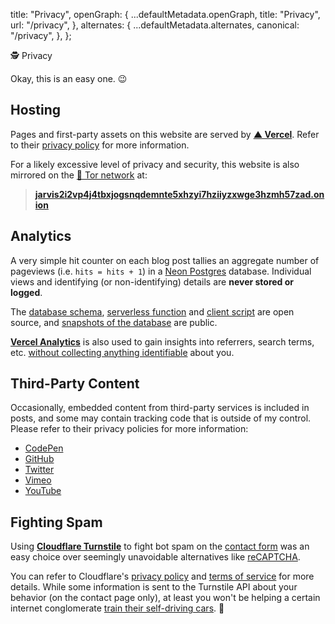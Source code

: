 
  title: "Privacy",
  openGraph: {
    ...defaultMetadata.openGraph,
    title: "Privacy",
    url: "/privacy",
  },
  alternates: {
    ...defaultMetadata.alternates,
    canonical: "/privacy",
  },
};

<PageTitle>🕵️ Privacy</PageTitle>

<Content>

Okay, this is an easy one. 😉

## Hosting

Pages and first-party assets on this website are served by [**▲ Vercel**](https://vercel.com/). Refer to their [privacy policy](https://vercel.com/legal/privacy-policy) for more information.

For a likely excessive level of privacy and security, this website is also mirrored on the [🧅 Tor network](https://www.torproject.org/) at:

> [**jarvis2i2vp4j4tbxjogsnqdemnte5xhzyi7hziiyzxwge3hzmh57zad.onion**](http://jarvis2i2vp4j4tbxjogsnqdemnte5xhzyi7hziiyzxwge3hzmh57zad.onion/)

## Analytics

A very simple hit counter on each blog post tallies an aggregate number of pageviews (i.e. `hits = hits + 1`) in a [Neon Postgres](https://neon.tech/) database. Individual views and identifying (or non-identifying) details are **never stored or logged**.

The [database schema](https://github.com/jakejarvis/jarv.is/blob/main/prisma/schema.prisma), [serverless function](https://github.com/jakejarvis/jarv.is/blob/main/app/api/hits/route.ts) and [client script](https://github.com/jakejarvis/jarv.is/blob/main/app/notes/%5Bslug%5D/counter.tsx) are open source, and [snapshots of the database](https://github.com/jakejarvis/website-stats) are public.

[**Vercel Analytics**](https://vercel.com/products/observability) is also used to gain insights into referrers, search terms, etc. [without collecting anything identifiable](https://vercel.com/docs/analytics/privacy-policy#data-point-information) about you.

## Third-Party Content

Occasionally, embedded content from third-party services is included in posts, and some may contain tracking code that is outside of my control. Please refer to their privacy policies for more information:

- [CodePen](https://blog.codepen.io/documentation/privacy/)
- [GitHub](https://docs.github.com/en/github/site-policy/github-privacy-statement)
- [Twitter](https://twitter.com/en/privacy)
- [Vimeo](https://vimeo.com/privacy)
- [YouTube](https://policies.google.com/privacy)

## Fighting Spam

Using [**Cloudflare Turnstile**](https://www.cloudflare.com/products/turnstile/) to fight bot spam on the [contact form](/contact) was an easy choice over seemingly unavoidable alternatives like [reCAPTCHA](https://developers.google.com/recaptcha/).

You can refer to Cloudflare's [privacy policy](https://www.cloudflare.com/privacypolicy/) and [terms of service](https://www.cloudflare.com/website-terms/) for more details. While some information is sent to the Turnstile API about your behavior (on the contact page only), at least you won't be helping a certain internet conglomerate [train their self-driving cars](https://blog.cloudflare.com/moving-from-recaptcha-to-hcaptcha/). 🚗

</Content>
